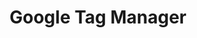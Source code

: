 ---
title: 'Google Tag Manager'
sidebarTitle: 'Google Tag Manager'
description: Send click, conversion, and view events to the Algolia Insights API with Google Tag Manager.
---